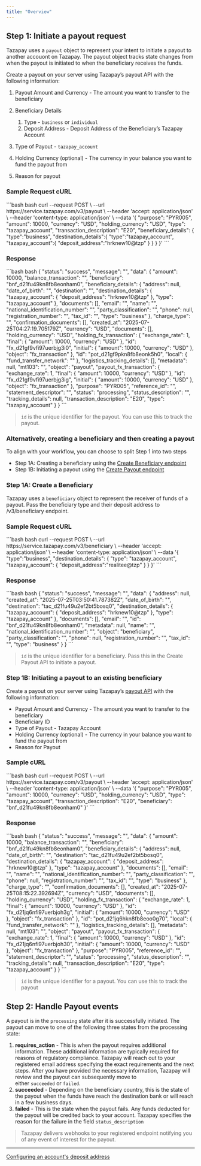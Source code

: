 ```yaml
---
title: "Overview"
---
```


## Step 1: Initiate a payout request

Tazapay uses a `payout` object to represent your intent to initiate a payout to another accouont on Tazapay. The payout object tracks state changes from when the payout is initiated to when the beneficiary receives the funds.

Create a payout on your server using Tazapay’s payout API with the following information:

1. Payout Amount and Currency - The amount you want to transfer to the beneficiary

2. Beneficiary Details

   1. Type - `business` or `individual`
   2. Deposit Address - Deposit Address of the Beneficiary’s Tazapay Account

3. Type of Payout - `tazapay_account`

4. Holding Currency (optional) - The currency in your balance you want to fund the payout from

5. Reason for payout

### Sample Request cURL

<CodeGroup>
  ```bash bash
  curl --request POST \
    --url https://service.tazapay.com/v3/payout \
    --header 'accept: application/json' \
    --header 'content-type: application/json' \
    --data '{
    "purpose": "PYR005",
    "amount": 10000,
    "currency": "USD",
    "holding_currency": "USD",
    "type": "tazapay_account",
    "transaction_description": "E20",
    "beneficiary_details": {
      "type":"business",
      "destination_details":{
        "type":"tazapay_account",
        "tazapay_account":{
          "deposit_address":"hrknew10@tzp"
        }
      }
    }
  }'
  ```
</CodeGroup>

### Response

<CodeGroup>
  ```bash bash
  {
    "status": "success",
    "message": "",
    "data": {
      "amount": 10000,
      "balance_transaction": "",
      "beneficiary": "bnf_d21fu49kn8fb8eonham0",
      "beneficiary_details": {
        "address": null,
        "date_of_birth": "",
        "destination": "",
        "destination_details": {
          "tazapay_account": {
            "deposit_address": "hrknew10@tzp"
          },
          "type": "tazapay_account"
        },
        "documents": [],
        "email": "",
        "name": "",
        "national_identification_number": "",
        "party_classification": "",
        "phone": null,
        "registration_number": "",
        "tax_id": "",
        "type": "business"
      },
      "charge_type": "",
      "confirmation_documents": [],
      "created_at": "2025-07-25T04:27:19.705179Z",
      "currency": "USD",
      "documents": [],
      "holding_currency": "USD",
      "holding_fx_transaction": {
        "exchange_rate": 1,
        "final": {
          "amount": 10000,
          "currency": "USD"
        },
        "id": "fx_d21gf9vfi97uerbjg3i0",
        "initial": {
          "amount": 10000,
          "currency": "USD"
        },
        "object": "fx_transaction"
      },
      "id": "pot_d21gf9pkn8fb8eonk5h0",
      "local": {
        "fund_transfer_network": ""
      },
      "logistics_tracking_details": [],
      "metadata": null,
      "mt103": "",
      "object": "payout",
      "payout_fx_transaction": {
        "exchange_rate": 1,
        "final": {
          "amount": 10000,
          "currency": "USD"
        },
        "id": "fx_d21gf9vfi97uerbjg3ig",
        "initial": {
          "amount": 10000,
          "currency": "USD"
        },
        "object": "fx_transaction"
      },
      "purpose": "PYR005",
      "reference_id": "",
      "statement_descriptor": "",
      "status": "processing",
      "status_description": "",
      "tracking_details": null,
      "transaction_description": "E20",
      "type": "tazapay_account"
    }
  }
  ```
</CodeGroup>

> `id` is the unique identifier for the payout. You can use this to track the payout.

### Alternatively, creating a beneficiary and then creating a payout

To align with your workflow, you can choose to split Step 1 into two steps

* Step 1A: Creating a beneficiary using the [Create Beneficiary endpoint](https://docs.tazapay.com/reference/create-beneficiary)
* Step 1B: Initiating a payout using the [Create Payout endpoint](https://docs.tazapay.com/reference/create-payout)

### Step 1A: Create a Beneficiary

Tazapay uses a `beneficiary` object to represent the receiver of funds of a payout. Pass the beneficiary type and their deposit address to /v3/beneficiary endpoint.

### Sample Request cURL

<CodeGroup>
  ```bash bash
  curl --request POST \
    --url https://service.tazapay.com/v3/beneficiary \
    --header 'accept: application/json' \
    --header 'content-type: application/json' \
    --data '{
    "type":"business",
    "destination_details": {
      "type": "tazapay_account",
      "tazapay_account": {
         "deposit_address":"realitee@tzp"
      }
    }
  }'
  ```
</CodeGroup>

### Response

<CodeGroup>
  ```bash bash
  {
    "status": "success",
    "message": "",
    "data": {
      "address": null,
      "created_at": "2025-07-25T03:50:41.787382Z",
      "date_of_birth": "",
      "destination": "tac_d21fu49u2ef2bt5bosq0",
      "destination_details": {
        "tazapay_account": {
          "deposit_address": "hrknew10@tzp"
        },
        "type": "tazapay_account"
      },
      "documents": [],
      "email": "",
      "id": "bnf_d21fu49kn8fb8eonham0",
      "metadata": null,
      "name": "",
      "national_identification_number": "",
      "object": "beneficiary",
      "party_classification": "",
      "phone": null,
      "registration_number": "",
      "tax_id": "",
      "type": "business"
    }
  }
  ```
</CodeGroup>

> `id` is the unique identifier for a beneficiary. Pass this in the Create Payout API to initiate a payout.

### Step 1B: Initiating a payout to an existing beneficiary

Create a payout on your server using Tazapay’s [payout API](https://docs.tazapay.com/reference/create-payout) with the following information:

* Payout Amount and Currency - The amount you want to transfer to the beneficiary
* Beneficiary ID
* Type of Payout - Tazapay Account
* Holding Currency (optional) - The currency in your balance you want to fund the payout from
* Reason for Payout

### Sample cURL

<CodeGroup>
  ```bash bash
  curl --request POST \
    --url https://service.tazapay.com/v3/payout \
    --header 'accept: application/json' \
    --header 'content-type: application/json' \
    --data '{
    "purpose": "PYR005",
    "amount": 10000,
    "currency": "USD",
    "holding_currency": "USD",
    "type": "tazapay_account",
    "transaction_description": "E20",
    "beneficiary": "bnf_d21fu49kn8fb8eonham0"
  }'
  ```
</CodeGroup>

### Response

<CodeGroup>
  ```bash bash
  {
    "status": "success",
    "message": "",
    "data": {
      "amount": 10000,
      "balance_transaction": "",
      "beneficiary": "bnf_d21fu49kn8fb8eonham0",
      "beneficiary_details": {
        "address": null,
        "date_of_birth": "",
        "destination": "tac_d21fu49u2ef2bt5bosq0",
        "destination_details": {
          "tazapay_account": {
            "deposit_address": "hrknew10@tzp"
          },
          "type": "tazapay_account"
        },
        "documents": [],
        "email": "",
        "name": "",
        "national_identification_number": "",
        "party_classification": "",
        "phone": null,
        "registration_number": "",
        "tax_id": "",
        "type": "business"
      },
      "charge_type": "",
      "confirmation_documents": [],
      "created_at": "2025-07-25T08:15:22.392694Z",
      "currency": "USD",
      "documents": [],
      "holding_currency": "USD",
      "holding_fx_transaction": {
        "exchange_rate": 1,
        "final": {
          "amount": 10000,
          "currency": "USD"
        },
        "id": "fx_d21jq6nfi97uerbjoh3g",
        "initial": {
          "amount": 10000,
          "currency": "USD"
        },
        "object": "fx_transaction"
      },
      "id": "pot_d21jq6hkn8fb8eoo0g70",
      "local": {
        "fund_transfer_network": ""
      },
      "logistics_tracking_details": [],
      "metadata": null,
      "mt103": "",
      "object": "payout",
      "payout_fx_transaction": {
        "exchange_rate": 1,
        "final": {
          "amount": 10000,
          "currency": "USD"
        },
        "id": "fx_d21jq6nfi97uerbjoh30",
        "initial": {
          "amount": 10000,
          "currency": "USD"
        },
        "object": "fx_transaction"
      },
      "purpose": "PYR005",
      "reference_id": "",
      "statement_descriptor": "",
      "status": "processing",
      "status_description": "",
      "tracking_details": null,
      "transaction_description": "E20",
      "type": "tazapay_account"
    }
  }
  ```
</CodeGroup>

> `id` is the unique identifier for a payout. You can use this to track the payout

## Step 2: Handle Payout events

A payout is in the `processing` state after it is successfully initiated. The payout can move to one of the following three states from the processing state:

1. **requires\_action** - This is when the payout requires additional information. These additional information are typically required for reasons of regulatory compliance. Tazapay will reach out to your registered email address specifying the exact requirements and the next steps. After you have provided the necessary information, Tazapay will review and the payout can subsequently move to either `succeeded` or `failed`.
2. **succeeded** - Depending on the beneficiary country, this is the state of the payout when the funds have reach the destination bank or will reach in a few business days.
3. **failed** - This is the state when the payout fails. Any funds deducted for the payout will be credited back to your account. Tazapay specifies the reason for the failure in the field `status_description`

> Tazapay delivers webhooks to your registered endpoint notifying you of any event of interest for the payout.

***

[Configuring an account's deposit address](/docs/configuring-an-accounts-deposit-address)
